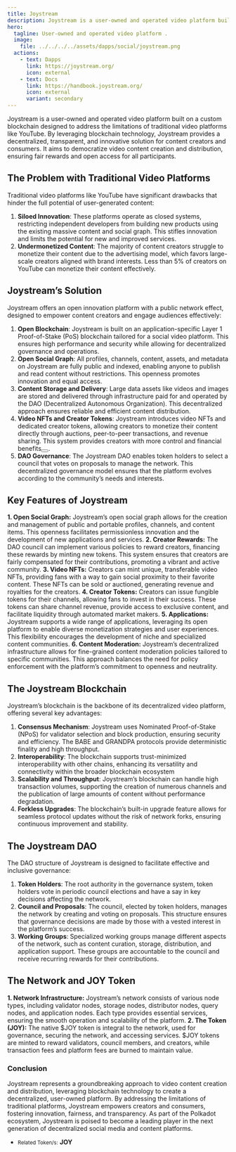 ```yaml
---
title: Joystream
description: Joystream is a user-owned and operated video platform built on a custom blockchain designed to address the limitations of traditional video platforms like YouTube.
hero:
  tagline: User-owned and operated video platform .
  image: 
    file: ../../../../assets/dapps/social/joystream.png
  actions:
    - text: Dapps
      link: https://joystream.org/
      icon: external
    - text: Docs
      link: https://handbook.joystream.org/
      icon: external
      variant: secondary
---
```



Joystream is a user-owned and operated video platform built on a custom blockchain designed to address the limitations of traditional video platforms like YouTube. By leveraging blockchain technology, Joystream provides a decentralized, transparent, and innovative solution for content creators and consumers. It aims to democratize video content creation and distribution, ensuring fair rewards and open access for all participants.

## The Problem with Traditional Video Platforms
Traditional video platforms like YouTube have significant drawbacks that hinder the full potential of user-generated content:
1. **Siloed Innovation**: These platforms operate as closed systems, restricting independent developers from building new products using the existing massive content and social graph. This stifles innovation and limits the potential for new and improved services.
2. **Undermonetized Content**: The majority of content creators struggle to monetize their content due to the advertising model, which favors large-scale creators aligned with brand interests. Less than 5% of creators on YouTube can monetize their content effectively​​.

## Joystream’s Solution
Joystream offers an open innovation platform with a public network effect, designed to empower content creators and engage audiences effectively:
1. **Open Blockchain**: Joystream is built on an application-specific Layer 1 Proof-of-Stake (PoS) blockchain tailored for a social video platform. This ensures high performance and security while allowing for decentralized governance and operations​.
2. **Open Social Graph**: All profiles, channels, content, assets, and metadata on Joystream are fully public and indexed, enabling anyone to publish and read content without restrictions. This openness promotes innovation and equal access​.
3. **Content Storage and Delivery**: Large data assets like videos and images are stored and delivered through infrastructure paid for and operated by the DAO (Decentralized Autonomous Organization). This decentralized approach ensures reliable and efficient content distribution.
4. **Video NFTs and Creator Tokens**: Joystream introduces video NFTs and dedicated creator tokens, allowing creators to monetize their content directly through auctions, peer-to-peer transactions, and revenue sharing. This system provides creators with more control and financial benefits​<button></button>​.
5. **DAO Governance**: The Joystream DAO enables token holders to select a council that votes on proposals to manage the network. This decentralized governance model ensures that the platform evolves according to the community’s needs and interests​.

## Key Features of Joystream
**1. Open Social Graph:** Joystream’s open social graph allows for the creation and management of public and portable profiles, channels, and content items. This openness facilitates permissionless innovation and the development of new applications and services​​.
**2. Creator Rewards:** The DAO council can implement various policies to reward creators, financing these rewards by minting new tokens. This system ensures that creators are fairly compensated for their contributions, promoting a vibrant and active community​​.
**3. Video NFTs:** Creators can mint unique, transferable video NFTs, providing fans with a way to gain social proximity to their favorite content. These NFTs can be sold or auctioned, generating revenue and royalties for the creators​.
**4. Creator Tokens:** Creators can issue fungible tokens for their channels, allowing fans to invest in their success. These tokens can share channel revenue, provide access to exclusive content, and facilitate liquidity through automated market makers​.
**5. Applications:** Joystream supports a wide range of applications, leveraging its open platform to enable diverse monetization strategies and user experiences. This flexibility encourages the development of niche and specialized content communities.
**6. Content Moderation:** Joystream’s decentralized infrastructure allows for fine-grained content moderation policies tailored to specific communities. This approach balances the need for policy enforcement with the platform’s commitment to openness and neutrality​.

## The Joystream Blockchain
Joystream’s blockchain is the backbone of its decentralized video platform, offering several key advantages:
1. **Consensus Mechanism**: Joystream uses Nominated Proof-of-Stake (NPoS) for validator selection and block production, ensuring security and efficiency. The BABE and GRANDPA protocols provide deterministic finality and high throughput​.
2. **Interoperability**: The blockchain supports trust-minimized interoperability with other chains, enhancing its versatility and connectivity within the broader blockchain ecosystem​
3. **Scalability and Throughput**: Joystream’s blockchain can handle high transaction volumes, supporting the creation of numerous channels and the publication of large amounts of content without performance degradation​.
4. **Forkless Upgrades**: The blockchain’s built-in upgrade feature allows for seamless protocol updates without the risk of network forks, ensuring continuous improvement and stability​​.

## The Joystream DAO
The DAO structure of Joystream is designed to facilitate effective and inclusive governance:
1. **Token Holders**: The root authority in the governance system, token holders vote in periodic council elections and have a say in key decisions affecting the network​​.
2. **Council and Proposals**: The council, elected by token holders, manages the network by creating and voting on proposals. This structure ensures that governance decisions are made by those with a vested interest in the platform’s success​.
3. **Working Groups**: Specialized working groups manage different aspects of the network, such as content curation, storage, distribution, and application support. These groups are accountable to the council and receive recurring rewards for their contributions​.

## The Network and JOY Token
**1. Network Infrastructure:** Joystream’s network consists of various node types, including validator nodes, storage nodes, distributor nodes, query nodes, and application nodes. Each type provides essential services, ensuring the smooth operation and scalability of the platform​.
**2. The Token (JOY):** The native $JOY token is integral to the network, used for governance, securing the network, and accessing services. $JOY tokens are minted to reward validators, council members, and creators, while transaction fees and platform fees are burned to maintain value​​.

### Conclusion
Joystream represents a groundbreaking approach to video content creation and distribution, leveraging blockchain technology to create a decentralized, user-owned platform. By addressing the limitations of traditional platforms, Joystream empowers creators and consumers, fostering innovation, fairness, and transparency. As part of the Polkadot ecosystem, Joystream is poised to become a leading player in the next generation of decentralized social media and content platforms.

- <small>Related Token/s:</small> **JOY**